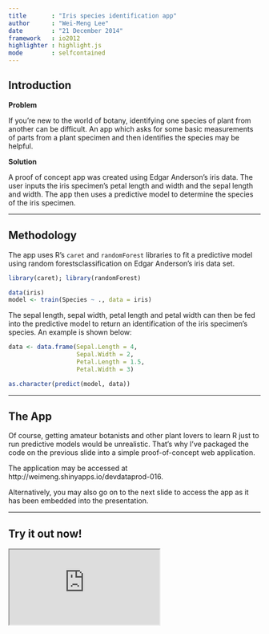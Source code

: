 ```yaml
---
title       : "Iris species identification app"
author      : "Wei-Meng Lee"
date        : "21 December 2014"
framework   : io2012
highlighter : highlight.js
mode        : selfcontained
---
```


## Introduction

**Problem**

If you're new to the world of botany, identifying one species of plant from
another can be difficult. An app which asks for some basic measurements of parts
from a plant specimen and then identifies the species may be helpful.

**Solution**

A proof of concept app was created using Edgar Anderson's iris data. The user
inputs the iris specimen's petal length and width and the sepal length and 
width. The app then uses a predictive model to determine the species of the iris
specimen.

---

## Methodology

The app uses R's `caret` and `randomForest` libraries to fit a predictive model 
using random forestsclassification on Edgar Anderson's iris data set.

```r
library(caret); library(randomForest)
```

```r
data(iris)
model <- train(Species ~ ., data = iris)
```

The sepal length, sepal width, petal length and petal width can then be fed into
the predictive model to return an identification of the iris specimen's species.
An example is shown below:

```r
data <- data.frame(Sepal.Length = 4,
                   Sepal.Width = 2,
                   Petal.Length = 1.5,
                   Petal.Width = 3)

as.character(predict(model, data))
```

---

## The App

Of course, getting amateur botanists and other plant lovers to learn R just to 
run predictive models would be unrealistic. That's why I've packaged the code
on the previous slide into a simple proof-of-concept web application.

The application may be accessed at http://weimeng.shinyapps.io/devdataprod-016.

Alternatively, you may also go on to the next slide to access the app as it has
been embedded into the presentation.

---

## Try it out now!

<iframe src="http://weimeng.shinyapps.io/devdataprod-016"></iframe>
